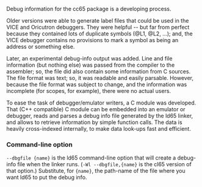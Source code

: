 Debug information for the cc65 package is a developing process.

Older versions were able to generate label files that could be used in the VICE and Oricutron debuggers. They were helpful -- but far from perfect because they contained lots of duplicate symbols (@L1, @L2, ...); and, the VICE debugger contains no provisions to mark a symbol as being an address or something else.

Later, an experimental debug-info output was added. Line and file information (but nothing else) was passed from the compiler to the assembler; so, the file did also contain some information from C sources. The file format was text; so, it was readable and easily parsable. However, because the file format was subject to change, and the information was incomplete (for scopes, for example), there were no actual users.

To ease the task of debugger/emulator writers, a C module was developed. That (C++ compatible) C module can be embedded into an emulator or debugger, reads and parses a debug info file generated by the ld65 linker, and allows to retrieve information by simple function calls. The data is heavily cross-indexed internally, to make data look-ups fast and efficient.

=== Command-line option ===

<tt>--dbgfile {name}</tt> is the ld65 command-line option that will create a debug-info file when the linker runs.  (<tt>-Wl --dbgfile,{name}</tt> is the cl65 version of that option.)  Substitute, for <tt>{name}</tt>, the path-name of the file where you want ld65 to put the debug info.